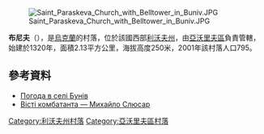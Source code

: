 [[Image:Saint_Paraskeva_Church_with_Belltower_in_Buniv.JPG|right]]

{{coord|49|53|21|N|23|15|50|E|scale:100000|display=title}}

'''布尼夫'''（{{lang-uk|Бунів}}），是[[烏克蘭|烏克蘭]]的村落，位於該國西部[[利沃夫州|利沃夫州]]，由[[亞沃里夫區|亞沃里夫區]]負責管轄，始建於1320年，面積2.13平方公里，海拔高度250米，2001年該村落人口795。

==參考資料==
* [http://weather.in.ua/ua/l'vovskaja/2304 Погода в селі Бунів] {{Wayback|url=http://weather.in.ua/ua/l'vovskaja/2304 |date=20071031022835 }}
* [http://komb-a-ingwar.blogspot.ca/2011/11/blog-post_30.html Вісті комбатанта — Михайло Слюсар] {{Wayback|url=http://komb-a-ingwar.blogspot.ca/2011/11/blog-post_30.html |date=20160305110307 }}

{{DEFAULTSORT:Бунів}}
[[Category:利沃夫州村落|Category:利沃夫州村落]]
[[Category:亞沃里夫區村落|Category:亞沃里夫區村落]]


{{Lviv-geo-stub}}